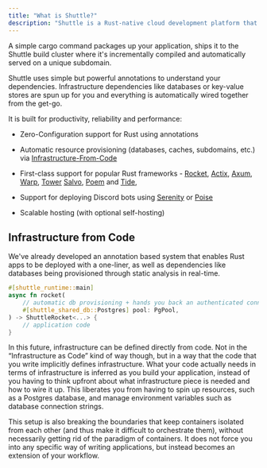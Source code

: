 ```yaml
---
title: "What is Shuttle?"
description: "Shuttle is a Rust-native cloud development platform that lets you deploy your app while also taking care of all of your infrastructure."
---
```


A simple cargo command packages up your application, ships it to the Shuttle
build cluster where it's incrementally compiled and automatically served on a
unique subdomain.

Shuttle uses simple but powerful annotations to understand your dependencies.
Infrastructure dependencies like databases or key-value stores are spun up for
you and everything is automatically wired together from the get-go.

It is built for productivity, reliability and performance:

- Zero-Configuration support for Rust using annotations
- Automatic resource provisioning (databases, caches, subdomains, etc.) via
  [Infrastructure-From-Code](https://github.com/shuttle-hq/shuttle-examples/tree/main/rocket/hello-world)
- First-class support for popular Rust frameworks -
  [Rocket](https://github.com/shuttle-hq/shuttle-examples/tree/main/axum/hello-world),
  [Actix](https://github.com/shuttle-hq/shuttle-examples/tree/main/actix-web/hello-world),
  [Axum](https://github.com/shuttle-hq/shuttle-examples/tree/main/axum/hello-world),
  [Warp](https://github.com/shuttle-hq/shuttle-examples/tree/main/warp/hello-world),
  [Tower](https://github.com/shuttle-hq/shuttle-examples/tree/main/tower/hello-world)
  [Salvo](https://github.com/shuttle-hq/shuttle-examples/tree/main/salvo/hello-world),
  [Poem](https://github.com/shuttle-hq/shuttle-examples/tree/main/poem/hello-world)
  and [Tide](https://github.com/shuttle-hq/shuttle-examples/tree/main/tide/hello-world),
  
- Support for deploying Discord bots using
  [Serenity](https://github.com/shuttle-hq/shuttle-examples/tree/main/serenity/hello-world) or
  [Poise](https://github.com/shuttle-hq/shuttle-examples/tree/main/poise/hello-world)
- Scalable hosting (with optional self-hosting)

## Infrastructure from Code

We've already developed an annotation based system that enables Rust apps to be
deployed with a one-liner, as well as dependencies like databases being
provisioned through static analysis in real-time.

```rust
#[shuttle_runtime::main]
async fn rocket(
    // automatic db provisioning + hands you back an authenticated connection pool
    #[shuttle_shared_db::Postgres] pool: PgPool,
) -> ShuttleRocket<...> {
    // application code
}
```

In this future, infrastructure can be defined directly from code. Not in the “Infrastructure as Code”
kind of way though, but in a way that the code that you write implicitly defines infrastructure. What
your code actually needs in terms of infrastructure is inferred as you build your application, instead
of you having to think upfront about what infrastructure piece is needed and how to wire it up. This
liberates you from having to spin up resources, such as a Postgres database, and manage environment
variables such as database connection strings.

This setup is also breaking the boundaries that keep containers isolated from each other (and thus make
it difficult to orchestrate them), without necessarily getting rid of the paradigm of containers. It
does not force you into any specific way of writing applications, but instead becomes an extension of
your workflow.
